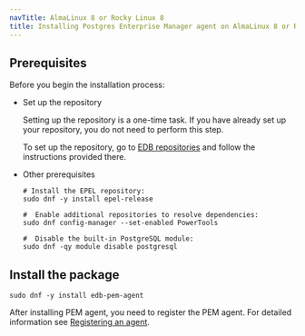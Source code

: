 ```yaml
---
navTitle: AlmaLinux 8 or Rocky Linux 8
title: Installing Postgres Enterprise Manager agent on AlmaLinux 8 or Rocky Linux 8 x86_64
---
```


## Prerequisites

Before you begin the installation process:

- Set up the repository

  Setting up the repository is a one-time task. If you have already set up your repository, you do not need to perform this step.

  To set up the repository, go to [EDB repositories](https://www.enterprisedb.com/repos-downloads) and follow the instructions provided there.

- Other prerequisites

  ```shell
  # Install the EPEL repository:
  sudo dnf -y install epel-release

  #  Enable additional repositories to resolve dependencies:
  sudo dnf config-manager --set-enabled PowerTools

  #  Disable the built-in PostgreSQL module:
  sudo dnf -qy module disable postgresql
  ```

## Install the package

```shell
sudo dnf -y install edb-pem-agent
```

After installing PEM agent, you need to register the PEM agent. For detailed information see [Registering an agent](/pem/latest/registering_agent/).
